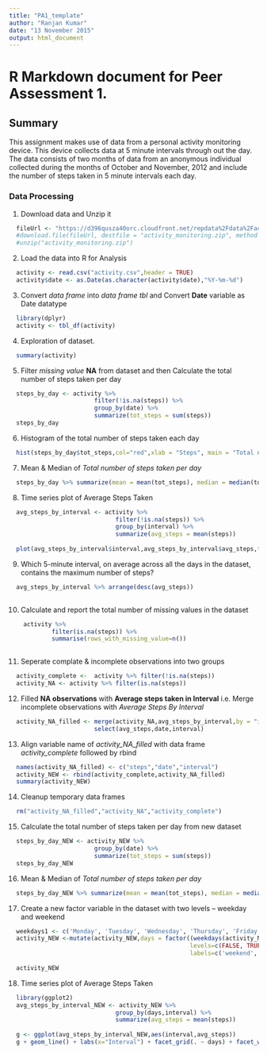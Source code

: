 ```yaml
---
title: "PA1_template"
author: "Ranjan Kumar"
date: "13 November 2015"
output: html_document
---
```


# R Markdown document for Peer Assessment 1.

## Summary
This assignment makes use of data from a personal activity monitoring device. This device collects data at 5 minute intervals through out the day. The data consists of two months of data from an anonymous individual collected during the months of October and November, 2012 and include the number of steps taken in 5 minute intervals each day.

### Data Processing
1. Download data and Unzip it

```r
  fileUrl <- "https://d396qusza40orc.cloudfront.net/repdata%2Fdata%2Factivity.zip"
  #download.file(fileUrl, destfile = "activity_monitoring.zip", method = "curl")
  #unzip("activity_monitoring.zip")
```

2. Load the data into R for Analysis
``` r
  activity <- read.csv("activity.csv",header = TRUE)
  activity$date <- as.Date(as.character(activity$date),"%Y-%m-%d")
```

3. Convert *data frame* into *data frame tbl* and Convert **Date** variable as Date datatype
``` r
  library(dplyr)
  activity <- tbl_df(activity)
```

4. Exploration of dataset.
``` r
  summary(activity)
```

5. Filter *missing value* **NA** from dataset and then Calculate the total number of steps taken per day
``` r
  steps_by_day <- activity %>% 
                        filter(!is.na(steps)) %>%
                        group_by(date) %>% 
                        summarize(tot_steps = sum(steps))
  steps_by_day
```

6. Histogram of the total number of steps taken each day
```r
  hist(steps_by_day$tot_steps,col="red",xlab = "Steps", main = "Total number of steps taken each day")
```

7. Mean & Median of *Total number of steps taken per day*
``` r
  steps_by_day %>% summarize(mean = mean(tot_steps), median = median(tot_steps))
```

8. Time series plot of Average Steps Taken
``` r
  avg_steps_by_interval <- activity %>% 
                              filter(!is.na(steps)) %>%
                              group_by(interval) %>% 
                              summarize(avg_steps = mean(steps))
  
  plot(avg_steps_by_interval$interval,avg_steps_by_interval$avg_steps,type = "l",xlab = "Interval", ylab = "average number of steps taken",main = "Time Series Plot of Avg Step")
```

9. Which 5-minute interval, on average across all the days in the dataset, contains the maximum number of steps?
``` r
  avg_steps_by_interval %>% arrange(desc(avg_steps))
  
```

10. Calculate and report the total number of missing values in the dataset 
``` r
    activity %>%
            filter(is.na(steps)) %>%
            summarise(rows_with_missing_value=n())
  
```

11. Seperate complate & incomplete observations into two groups
```r
  activity_complete <-  activity %>% filter(!is.na(steps)) 
  activity_NA <- activity %>% filter(is.na(steps))
```

12. Filled **NA observations**  with **Average steps taken in Interval**
i.e. Merge incomplete observations with *Average Steps By Interval*
``` r
  activity_NA_filled <- merge(activity_NA,avg_steps_by_interval,by = "interval") %>%
                        select(avg_steps,date,interval)
```

13. Align variable name of *activity_NA_filled* with data frame *activity_complete* followed by rbind
```r
  names(activity_NA_filled) <- c("steps","date","interval")
  activity_NEW <- rbind(activity_complete,activity_NA_filled)
  summary(activity_NEW)
```

14. Cleanup temporary data frames
``` r
  rm("activity_NA_filled","activity_NA","activity_complete")
```

15. Calculate the total number of steps taken per day from new dataset
``` r
  steps_by_day_NEW <- activity_NEW %>% 
                        group_by(date) %>% 
                        summarize(tot_steps = sum(steps))
  steps_by_day_NEW
```

16. Mean & Median of *Total number of steps taken per day*
``` r
  steps_by_day_NEW %>% summarize(mean = mean(tot_steps), median = median(tot_steps))
```

17. Create a new factor variable in the dataset with two levels – weekday and weekend
```r
  weekdays1 <- c('Monday', 'Tuesday', 'Wednesday', 'Thursday', 'Friday')
  activity_NEW <-mutate(activity_NEW,days = factor((weekdays(activity_NEW$date) %in% weekdays1), 
                                                   levels=c(FALSE, TRUE), 
                                                   labels=c('weekend', 'weekday')))
  
  activity_NEW
```

18. Time series plot of Average Steps Taken
``` r
  library(ggplot2)
  avg_steps_by_interval_NEW <- activity_NEW %>% 
                              group_by(days,interval) %>% 
                              summarize(avg_steps = mean(steps))
  
  g <- ggplot(avg_steps_by_interval_NEW,aes(interval,avg_steps))
  g + geom_line() + labs(x="Interval") + facet_grid(. ~ days) + facet_wrap( ~ days, ncol=1) + labs(y="Average Steps") + labs(title= expression("Time Series Plot"))

```

